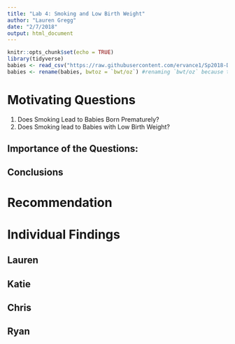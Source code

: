 ```yaml
---
title: "Lab 4: Smoking and Low Birth Weight"
author: "Lauren Gregg"
date: "2/7/2018"
output: html_document
---
```


```r
knitr::opts_chunk$set(echo = TRUE)
library(tidyverse)
babies <- read_csv("https://raw.githubusercontent.com/ervance1/Sp2018-Data-Science-repo/master/babies2a.dat")
babies <- rename(babies, bwtoz = `bwt/oz`) #renaming `bwt/oz` because the "/" sign requires special care
```

# Motivating Questions
1. Does Smoking Lead to Babies Born Prematurely?
2. Does Smoking lead to Babies with Low Birth Weight?

## Importance of the Questions:


## Conclusions

# Recommendation

# Individual Findings

## Lauren 

## Katie

## Chris

## Ryan
